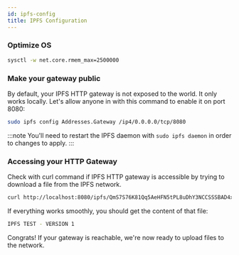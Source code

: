 ```yaml
---
id: ipfs-config
title: IPFS Configuration
---
```



### Optimize OS
```bash
sysctl -w net.core.rmem_max=2500000
```

### Make your gateway public

By default, your IPFS HTTP gateway is not exposed to the world. It only works locally. Let's allow anyone in with this command to enable it on port 8080:

```bash
sudo ipfs config Addresses.Gateway /ip4/0.0.0.0/tcp/8080
```

:::note
You'll need to restart the IPFS daemon with `sudo ipfs daemon` in order to changes to apply.
:::


### Accessing your HTTP Gateway

Check with curl command if IPFS HTTP gateway is accessible by trying to download a file from the IPFS network.

```bash
curl http://localhost:8080/ipfs/QmS7S76K81Qq5AeHFN5tPL8uDhY3NCCSSSBAD4xaMAq87m
```
If everything works smoothly, you should get the content of that file:

```bash
IPFS TEST - VERSION 1
```

Congrats! If your gateway is reachable, we're now ready to upload files to the network.